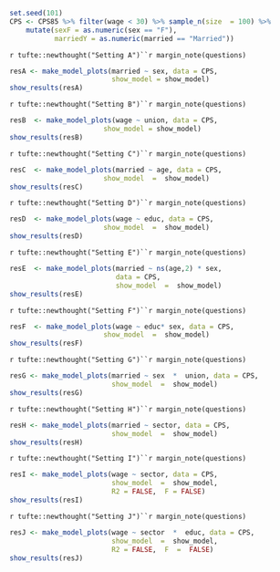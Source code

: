 


```r
set.seed(101)
CPS <- CPS85 %>% filter(wage < 30) %>% sample_n(size  = 100) %>%
    mutate(sexF = as.numeric(sex == "F"),
           marriedY = as.numeric(married == "Married"))
```

`r tufte::newthought("Setting A")``r margin_note(questions)`
```r
resA <- make_model_plots(married ~ sex, data = CPS,
                         show_model = show_model)
show_results(resA)
```

`r tufte::newthought("Setting B")``r margin_note(questions)`
```r
resB  <- make_model_plots(wage ~ union, data = CPS,
                       show_model = show_model)
show_results(resB)
```

\newpage

`r tufte::newthought("Setting C")``r margin_note(questions)`
```r
resC  <- make_model_plots(married ~ age, data = CPS,
                       show_model  =  show_model)
show_results(resC)
```

`r tufte::newthought("Setting D")``r margin_note(questions)`
```r
resD  <- make_model_plots(wage ~ educ, data = CPS,
                       show_model  =  show_model)
show_results(resD)
```

`r tufte::newthought("Setting E")``r margin_note(questions)`
```r
resE  <- make_model_plots(married ~ ns(age,2) * sex,
                          data = CPS,
                          show_model  =  show_model)
show_results(resE)
```

`r tufte::newthought("Setting F")``r margin_note(questions)`
```r
resF  <- make_model_plots(wage ~ educ* sex, data = CPS,
                       show_model  =  show_model)
show_results(resF)
```

`r tufte::newthought("Setting G")``r margin_note(questions)`
```r
resG <- make_model_plots(married ~ sex  *  union, data = CPS,
                         show_model  =  show_model)
show_results(resG)
```


`r tufte::newthought("Setting H")``r margin_note(questions)`
```r
resH <- make_model_plots(married ~ sector, data = CPS,
                         show_model  =  show_model)
show_results(resH)
```

`r tufte::newthought("Setting I")``r margin_note(questions)`
```r
resI <- make_model_plots(wage ~ sector, data = CPS,
                         show_model  =  show_model,
                         R2 = FALSE,  F = FALSE)
show_results(resI)
```

`r tufte::newthought("Setting J")``r margin_note(questions)`
```r
resJ <- make_model_plots(wage ~ sector  *  educ, data = CPS,
                         show_model  =  show_model,
                         R2 = FALSE,  F  =  FALSE)
show_results(resJ)
```

